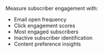 Measure subscriber engagement with:
- Email open frequency
- Click engagement scores
- Most engaged subscribers
- Inactive subscriber identification
- Content preference insights